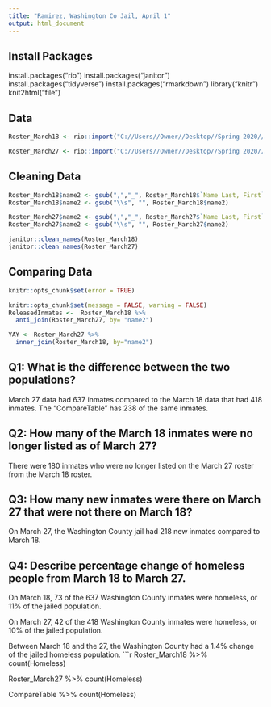 ---
title: "Ramirez, Washington Co Jail, April 1"
output: html_document
---
## Install Packages

install.packages("rio")
install.packages("janitor")
install.packages("tidyverse")
install.packages("rmarkdown")
library("knitr")
knit2html("file")

## Data

```{r load data}
Roster_March18 <- rio::import("C://Users//Owner//Desktop//Spring 2020//WashCoInmates_3_27_2020.R.xlsx", which = "March18Roster")

Roster_March27 <- rio::import("C://Users//Owner//Desktop//Spring 2020//WashCoInmates_3_27_2020.R.xlsx", which = "March27Roster")

```

## Cleaning Data

```{r include=FALSE}
Roster_March18$name2 <- gsub(",","_", Roster_March18$`Name Last, First`)
Roster_March18$name2 <- gsub("\\s", "", Roster_March18$name2)

Roster_March27$name2 <- gsub(",","_", Roster_March27$`Name Last, First`)
Roster_March27$name2 <- gsub("\\s", "", Roster_March27$name2)

janitor::clean_names(Roster_March18)
janitor::clean_names(Roster_March27)
```

## Comparing Data

```{r, echo=FALSE}
knitr::opts_chunk$set(error = TRUE)
```

```{r setup}
knitr::opts_chunk$set(message = FALSE, warning = FALSE)
ReleasedInmates <-  Roster_March18 %>%
  anti_join(Roster_March27, by= "name2")

YAY <- Roster_March27 %>%
  inner_join(Roster_March18, by="name2")
```
## Q1: What is the difference between the two populations?

March 27 data had 637 inmates compared to the March 18 data that had 418 inmates. The "CompareTable" has 238 of the same inmates. 

## Q2: How many of the March 18 inmates were no longer listed as of March 27?

There were 180 inmates who were no longer listed on the March 27 roster from the March 18 roster.

## Q3: How many new inmates were there on March 27 that were not there on March 18?

On March 27, the Washington County jail had 218 new inmates compared to March 18.

## Q4: Describe percentage change of homeless people from March 18 to March 27.
On March 18, 73 of the 637 Washington County inmates were homeless, or 11% of the jailed population.

On March 27, 42 of the 418 Washington County inmates were homeless, or 10% of the jailed population.

Between March 18 and the 27, the Washington County had a 1.4% change of the jailed homeless population. 
```{r}
Roster_March18 %>%
  count(Homeless)

Roster_March27 %>%
  count(Homeless)

CompareTable %>%
  count(Homeless)